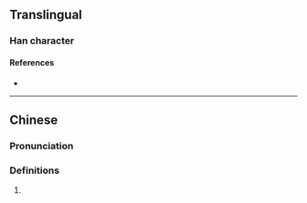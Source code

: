 {{character info}}
==Translingual==

===Han character===
{{Han char|rn=85|rad=水|as=11|sn=14|four=|canj=EJCG|ids=⿰氵窒}}

====References====
* {{Han ref|kx=0648.281|hdz=31731.021|uh=6F4C|ud=28492}}

----

==Chinese==
{{zh-forms}}

===Pronunciation===
{{zh-pron
|m=zhì
}}

===Definitions===
{{zh-hanzi}}

# {{rfdef|zh}}